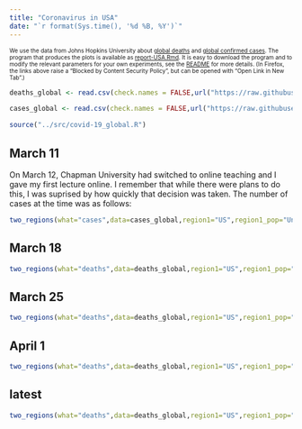 ```yaml
---
title: "Coronavirus in USA"
date: "`r format(Sys.time(), '%d %B, %Y')`"
---
```


<font size=1>
We use the data from Johns Hopkins University about [global deaths](https://github.com/CSSEGISandData/COVID-19/blob/master/csse_covid_19_data/csse_covid_19_time_series/time_series_covid19_deaths_global.csv)  and [global confirmed cases](https://github.com/CSSEGISandData/COVID-19/blob/master/csse_covid_19_data/csse_covid_19_time_series/time_series_covid19_confirmed_global.csv). The program that produces the plots is available as [report-USA.Rmd](https://github.com/alexhkurz/coronavirus-in-R/blob/master/reports/report-USA.Rmd). It is easy to download the program and to modify the relevant parameters for your own experiments, see the [README](https://github.com/alexhkurz/coronavirus-in-R/) for more details. (In Firefox, the links above raise a "Blocked by Content Security Policy", but can be opened with "Open Link in New Tab".)
</font>

```r
deaths_global <- read.csv(check.names = FALSE,url("https://raw.githubusercontent.com/CSSEGISandData/COVID-19/master/csse_covid_19_data/csse_covid_19_time_series/time_series_covid19_deaths_global.csv"))

cases_global <- read.csv(check.names = FALSE,url("https://raw.githubusercontent.com/CSSEGISandData/COVID-19/master/csse_covid_19_data/csse_covid_19_time_series/time_series_covid19_confirmed_global.csv"))

source("../src/covid-19_global.R")
```


## March 11

On March 12, Chapman University had switched to online teaching and I gave my first lecture online. I remember that while there were plans to do this, I was suprised by how quickly that decision was taken. The number of cases at the time was as follows:

```r
two_regions(what="cases",data=cases_global,region1="US",region1_pop="United States" ,region2="Italy",last_day="3/11/20",range=12,lag=15)
```

## March 18

```r
two_regions(what="deaths",data=deaths_global,region1="US",region1_pop="United States",region2="Italy",last_day="3/18/20",range=18,lag=18) 
```

## March 25

```r
two_regions(what="deaths",data=deaths_global,region1="US",region1_pop="United States",region2="Italy",last_day="3/25/20",lag=19)
```

## April 1

```r
two_regions(what="deaths",data=deaths_global,region1="US",region1_pop="United States",region2="Italy",last_day="4/1/20",lag=20)
```

## latest

```r
two_regions(what="deaths",data=deaths_global,region1="US",region1_pop="United States",region2="Italy",lag=23)
```
